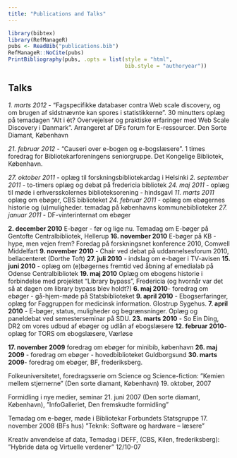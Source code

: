 ```yaml
---
title: "Publications and Talks"
---
```

```r
library(bibtex)
library(RefManageR)
pubs <- ReadBib("publications.bib")
RefManageR::NoCite(pubs)
PrintBibliography(pubs, .opts = list(style = "html",
                                     bib.style = "authoryear"))
```


## Talks

*1. marts 2012* - "Fagspecifikke databaser contra Web scale discovery, og om
brugen af sidstnævnte kan spores  i statistikkerne".
30 minutters oplæg på temadagen "Alt i ét? Overvejelser og praktiske erfaringer med Web Scale Discovery i Danmark".
Arrangeret af DFs forum for E-ressourcer. Den Sorte Diamant, København

*21. februar 2012* - "Causeri over e-bogen og e-bogslæsere". 1 times foredrag for Bibliotekarforeningens seniorgruppe. Det Kongelige Bibliotek, København.

*27. oktober 2011* - oplæg til forskningsbibliotekardag i Helsinki
*2. september 2011* - to-timers oplæg og debat på fredericia bibliotek
*24. maj 2011* - oplæg til møde i erhversskolernes biblioteksorening - hindsgavl
*11. marts 2011* oplæg om ebøger, CBS biblioteket
*24. februar 2011* - oplæg om ebøgernes historie og (u)muligheder. temadag på københavns kommunebiblioteker
*27. januar 2011* - DF-vinterinternat om ebøger


**2. december 2010** E-bøger - før og lige nu. Temadag om E-bøger på Gentofte Centralbibliotek, Hellerup
**16. november 2010** E-bøger på KB - hype, men vejen frem? Foredag på forskningsnet konference 2010, Comwell Middelfart
**9. november 2010** - Chair ved debat på uddannelsesforum 2010, bellacenteret (Dorthe Toft)
**27. juli 2010** - indslag om e-bøger i TV-avisen
**15. juni 2010** - oplæg om (e)bøgernes fremtid ved åbning af emedialab på Odense Centralbibliotek
**19. maj 2010** Oplæg om ebogens historie i forbindelse med projektet "Library bypass", Fredericia (og hvornår var det så at dagen om library bypass blev holdt?)
**6. maj 2010**- foredrag om ebøger - gå-hjem-møde på Statsbiblioteket
**9. april  2010** -  Ebogserfaringer, oplæg for Faggruppen for medicinsk information. Glostrup Sygehus.
**7. april 2010** - E-bøger, status, muligheder og begrænsninger. Oplæg og paneldebat ved semesterseminar på SDU.
**23. marts 2010** - So Ein Ding, DR2 om vores udbud af ebøger og udlån af ebogslæsere
**12. februar 2010**-  oplæg for TORS om ebogslæsere, Værløse


**17. november 2009** foredrag om ebøger for minibib, københavn
**26. maj 2009** - foredrag om ebøger - hovedbiblioteket Guldborgsund
**30. marts 2009**-  foredrag om ebøger, BF, frederiksberg.


Folkeuniversitetet, foredragsserie om Science og Science-fiction: ”Kemien mellem stjernerne” (Den sorte diamant, København) 19. oktober, 2007
 
Formidling i nye medier, seminar 21. juni 2007 (Den sorte diamant, København), ”InfoGalleriet, Den fremskudte formidling”

Temadag om e-bøger, møde i Bibliotekar Forbundets Statsgruppe 17. november 2008 (BFs hus) ”Teknik: Software og hardware – læsere”

Kreativ anvendelse af data, Temadag i DEFF, (CBS, Kilen, frederiksberg): ”Hybride data og Virtuelle verdener” 12/10-07
